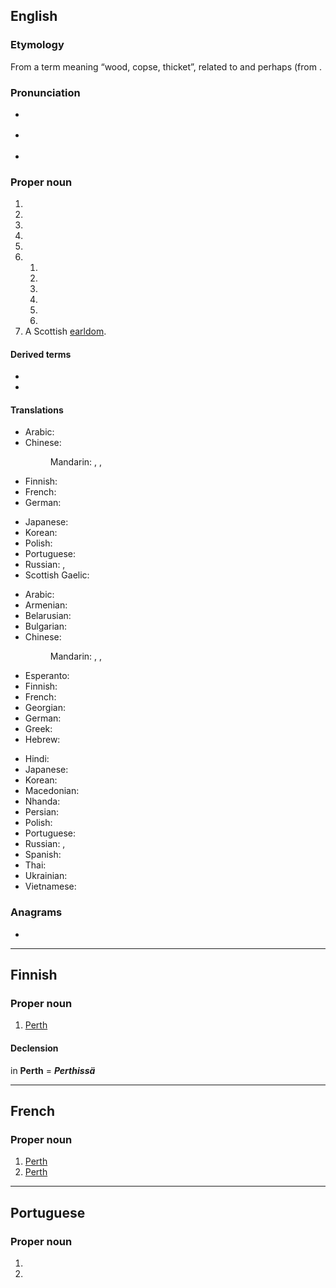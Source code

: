 ==English==
{{wp|dab=Perth (disambiguation)|Perth}}

===Etymology===
From a {{der|en|xpi|-}} term meaning “wood, copse, thicket”, related to {{cog|cy|perth}} and perhaps {{cog|cel-pro|*kʷerxtā}} (from {{cog|ine-pro|*pérkʷus||oak}}.

===Pronunciation===
* {{a|RP}} {{IPA|en|/pɜːθ/}}
* {{a|US}} {{IPA|en|/pɝθ/}}
* {{audio|en|En-au-Perth.ogg|Audio (AUS)}}

===Proper noun===
{{en-prop}}

# {{place|en|city|county/Perthshire|c/Scotland}}
# {{place|en|a=The capital and largest|city|s/Western Australia}}
# {{place|en|town|s/Ontario|c/Canada}}
# {{place|en|town|s/Tasmania|c/Australia}}
# {{place|en|river|in the [[Southern Alps]] of|c/New Zealand|a tributary of the [[Whataroa]]}}
# {{place|en|locale|c/US}}
## {{place|en|town|s/New York}}
## {{place|en|city|s/North Dakota}}
## {{place|en|unincorporated community|s/Delaware}}
## {{place|en|unincorporated community|s/Indiana}}
## {{place|en|unincorporated community|s/Kansas}}
## {{place|en|unincorporated community|s/Minnesota}}
# A Scottish [[earldom]].

====Derived terms====
* {{l|en|Perth and Kinross}}
* {{l|en|Perthshire}}

====Translations====
{{trans-top|city in Scotland}}
* Arabic: {{t|ar|بِيرْث|m|tr=birṯ}}
* Chinese:
*: Mandarin: {{t|cmn|佩斯|tr=Pèisī|sc=Hani}}, {{t+|cmn|珀斯|tr=Pòsī|sc=Hani}}, {{t|cmn|柏斯|tr=Bòsī|sc=Hani}}
* Finnish: {{t|fi|Perth}}
* French: {{t+|fr|Perth}}
* German: {{t+|de|Perth}}
{{trans-mid}}
* Japanese: {{t|ja|パース|tr=Pāsu}}
* Korean: {{t+|ko|퍼스}}
* Polish: {{t+|pl|Perth|n}}
* Portuguese: {{t|pt|Perth|f}}
* Russian: {{t+|ru|Перт|m|tr=Pɛrt}}, {{t+|ru|Перт|m}}
* Scottish Gaelic: {{t|gd|Peairt}}
{{trans-bottom}}

{{trans-top|city in Western Australia}}
* Arabic: {{t|ar|بِيرْث|m|tr=birṯ}}
* Armenian: {{t|hy|Պերտ}}
* Belarusian: {{t|be|Перт|m}}
* Bulgarian: {{t|bg|Пърт|m}}
* Chinese:
*: Mandarin: {{t|cmn|佩斯|tr=Pèisī|sc=Hani}}, {{t+|cmn|珀斯|tr=Pòsī|sc=Hani}}, {{t|cmn|柏斯|tr=Bòsī|sc=Hani}}
* Esperanto: {{t|eo|Perto}}
* Finnish: {{t|fi|Perth}}
* French: {{t+|fr|Perth}}
* Georgian: {{t|ka|პერთი}}
* German: {{t+|de|Perth|n}}
* Greek: {{t|el|Περθ|n}}
* Hebrew: {{t|he|פרת'}}
{{trans-mid}}
* Hindi: {{t|hi|पर्थ|tr=parth}}
* Japanese: {{t|ja|パース|tr=Pāsu}}
* Korean: {{t+|ko|퍼스}}
* Macedonian: {{t|mk|Перт|m}}
* Nhanda: {{t|nha|parata}}
* Persian: {{t|fa|پرث|tr=pers}}
* Polish: {{t+|pl|Perth|n}}
* Portuguese: {{t|pt|Perth|f}}
* Russian: {{t+|ru|Перт|m|tr=Pɛrt}}, {{t+|ru|Перт|m}}
* Spanish: {{t|es|Perth|m}}
* Thai: {{t|th|เพิร์ท|tr=pêrt}}
* Ukrainian: {{t|uk|Перт|m}}
* Vietnamese: {{t|vi|Perth}}
{{trans-bottom}}

===Anagrams===
* {{anagrams|en|a=ehprt|therp}}

{{cln|en|eponyms}}
----

==Finnish==

===Proper noun===
{{fi-proper noun}}

# [[Perth#English|Perth]] {{gloss|any place called Perth in English}}

====Declension====
in '''Perth''' = '''''Perthissä''''' {{qualifier|inessive}}
{{fi-decl-risti|n=sg|Perth|||ä|i=0}}

----

==French==
{{wikipedia|lang=fr}}

===Proper noun===
{{fr-proper noun}}

# [[Perth#English|Perth]] {{gloss|in Australia}}
# [[Perth#English|Perth]] {{gloss|in Scotland}}

----

==Portuguese==

===Proper noun===
{{pt-proper noun|f}}

# {{place|pt|city|s/Western Australia|c/Australia|t1=Perth}}
# {{place|pt|city|c/Scotland|t1=Perth}}